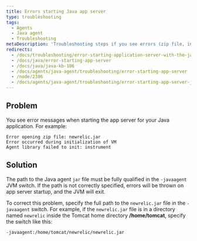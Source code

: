 ```yaml
---
title: Errors starting Java app server
type: troubleshooting
tags:
  - Agents
  - Java agent
  - Troubleshooting
metaDescription: 'Troubleshooting steps if you see errors (zip file, initialization, agent library) at app server startup with your New Relic Java agent.'
redirects:
  - /docs/troubleshooting/error-starting-application-server-with-the-java-agent
  - /docs/java/error-starting-app-server
  - /docs/java/java-kb-106
  - /docs/agents/java-agent/troubleshooting/error-starting-app-server
  - /node/2386
  - /docs/agents/java-agent/troubleshooting/error-starting-app-server-java
---
```


## Problem

You see error messages when starting the app server for your Java application. For example:

```
Error opening zip file: newrelic.jar 
Error occurred during initialization of VM 
Agent library failed to init: instrument
```

## Solution

The path to the Java agent `jar` file must be fully qualified in the `-javaagent` JVM switch. If the path is not correctly specified, errors will be thrown on app server startup, and the JVM will exit.

To correct this problem, specify the full path to the `newrelic.jar` file in the `-javaagent` switch. For example, if the `newrelic.jar` file is in a directory named `newrelic` inside the Tomcat home directory **/home/tomcat**, specify the switch like this:

```
-javaagent:/home/tomcat/newrelic/newrelic.jar
```
